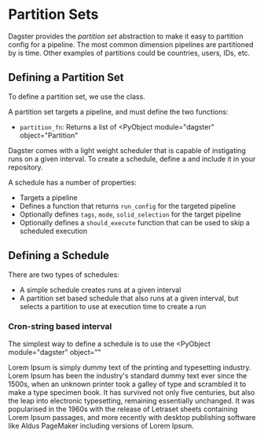 
<DynamicMetaTags title="Schedules | Dagster" />

# Partition Sets

Dagster provides the _partition set_ abstraction to make it easy to partition config for a pipeline. The most common dimension pipelines are partitioned by is time. Other examples of partitions could be countries, users, IDs, etc.

## Defining a Partition Set

To define a partition set, we use the <PyObject module="dagster" object="PartitionSetDefinition"/> class.

A partition set targets a pipeline, and must define the two functions:

- `partition_fn`: Returns a list of <PyObject module="dagster" object="Partition"

Dagster comes with a light weight scheduler that is capable of instigating runs on a given interval. To create a schedule, define a <PyObject module="dagster" object="ScheduleDefinition"/> and include it in your repository.

A schedule has a number of properties:

- Targets a pipeline
- Defines a function that returns `run_config` for the targeted pipeline
- Optionally defines `tags`, `mode`, `solid_selection` for the target pipeline
- Optionally defines a `should_execute` function that can be used to skip a scheduled execution

## Defining a Schedule

There are two types of schedules:

- A simple schedule creates runs at a given interval
- A partition set based schedule that also runs at a given interval, but selects a partition to use at execution time to create a run

### Cron-string based interval

The simplest way to define a schedule is to use the <PyObject module="dagster" object=""

Lorem Ipsum is simply dummy text of the printing and typesetting industry. Lorem Ipsum has been the industry's standard dummy text ever since the 1500s, when an unknown printer took a galley of type and scrambled it to make a type specimen book. It has survived not only five centuries, but also the leap into electronic typesetting, remaining essentially unchanged. It was popularised in the 1960s with the release of Letraset sheets containing Lorem Ipsum passages, and more recently with desktop publishing software like Aldus PageMaker including versions of Lorem Ipsum.

